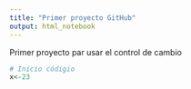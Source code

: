 ```yaml
---
title: "Primer proyecto GitHub"
output: html_notebook
---
```


Primer proyecto par usar el control de cambio
```r
# Inicio códigio
x<-23
```

